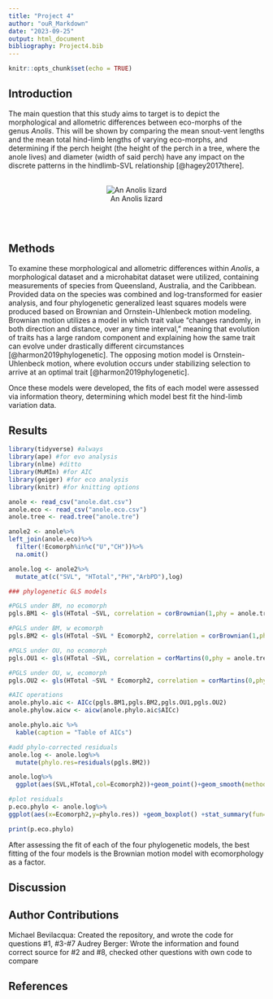 ```yaml
---
title: "Project 4"
author: "ouR_Markdown"
date: "2023-09-25"
output: html_document
bibliography: Project4.bib
---
```


```r
knitr::opts_chunk$set(echo = TRUE)
```



## Introduction
The main question that this study aims to target is to depict the morphological and allometric differences between eco-morphs of the genus *Anolis*.
This will be shown by comparing the mean snout-vent lengths and the mean total hind-limb lengths of varying eco-morphs, and determining if the perch height (the height of the perch in a tree, where the anole lives) and diameter (width of said perch) have any impact on the discrete patterns in the hindlimb-SVL relationship [@hagey2017there].
<br>
<br>
<center>
![An Anolis lizard](https://upload.wikimedia.org/wikipedia/commons/thumb/1/19/Anole_-_Dactyloidae.jpg/640px-Anole_-_Dactyloidae.jpg)
</center>
<br>
<br>

## Methods
To examine these morphological and allometric differences within *Anolis*, a morphological dataset and a microhabitat dataset were utilized, containing measurements of species from Queensland, Australia, and the Caribbean. Provided data on the species was combined and log-transformed for easier analysis, and four phylogenetic generalized least squares models were produced based on Brownian and Ornstein-Uhlenbeck motion modeling. Brownian motion utilizes a model in which trait value "changes randomly, in both direction and distance, over any time interval," meaning that evolution of traits has a large random component and explaining how the same trait can evolve under drastically different circumstances [@harmon2019phylogenetic]. The opposing motion model is  Ornstein-Uhlenbeck motion, where evolution occurs under stabilizing selection to arrive at an optimal trait [@harmon2019phylogenetic].

Once these models were developed, the fits of each model were assessed via information theory, determining which model best fit the hind-limb variation data.

## Results

```r
library(tidyverse) #always
library(ape) #for evo analysis
library(nlme) #ditto
library(MuMIn) #for AIC
library(geiger) #for eco analysis
library(knitr) #for knitting options
```

```r
anole <- read_csv("anole.dat.csv")
anole.eco <- read_csv("anole.eco.csv")
anole.tree <- read.tree("anole.tre")
```

```r
anole2 <- anole%>%
left_join(anole.eco)%>%
  filter(!Ecomorph%in%c("U","CH"))%>%
  na.omit()

anole.log <- anole2%>%
  mutate_at(c("SVL", "HTotal","PH","ArbPD"),log)
```


```r
### phylogenetic GLS models

#PGLS under BM, no ecomorph
pgls.BM1 <- gls(HTotal ~SVL, correlation = corBrownian(1,phy = anole.tree,form=~Species),data = anole.log, method = "ML")

#PGLS under BM, w ecomorph
pgls.BM2 <- gls(HTotal ~SVL * Ecomorph2, correlation = corBrownian(1,phy = anole.tree,form=~Species),data = anole.log, method = "ML")

#PGLS under OU, no ecomorph
pgls.OU1 <- gls(HTotal ~SVL, correlation = corMartins(0,phy = anole.tree,form=~Species),data = anole.log, method = "ML")

#PGLS under OU, w, ecomorph
pgls.OU2 <- gls(HTotal ~SVL * Ecomorph2, correlation = corMartins(0,phy = anole.tree,form=~Species),data = anole.log, method = "ML")
```

```r
#AIC operations
anole.phylo.aic <- AICc(pgls.BM1,pgls.BM2,pgls.OU1,pgls.OU2)
anole.phylow.aicw <- aicw(anole.phylo.aic$AICc)
```

```r
anole.phylo.aic %>% 
  kable(caption = "Table of AICs")
```

```r
#add phylo-corrected residuals
anole.log <- anole.log%>%
  mutate(phylo.res=residuals(pgls.BM2))
```

```r
anole.log%>%
  ggplot(aes(SVL,HTotal,col=Ecomorph2))+geom_point()+geom_smooth(method="lm")
```

```r
#plot residuals
p.eco.phylo <- anole.log%>%
ggplot(aes(x=Ecomorph2,y=phylo.res)) +geom_boxplot() +stat_summary(fun=mean, geom="point", size=3)

print(p.eco.phylo)

```

After assessing the fit of each of the four phylogenetic models, the best fitting of the four models is the Brownian motion model with ecomorphology as a factor. 

## Discussion

## Author Contributions
Michael Bevilacqua: Created the repository, and wrote the code for questions #1, #3-#7
Audrey Berger: Wrote the information and found correct source for #2 and #8, checked other questions with own code to compare

## References


